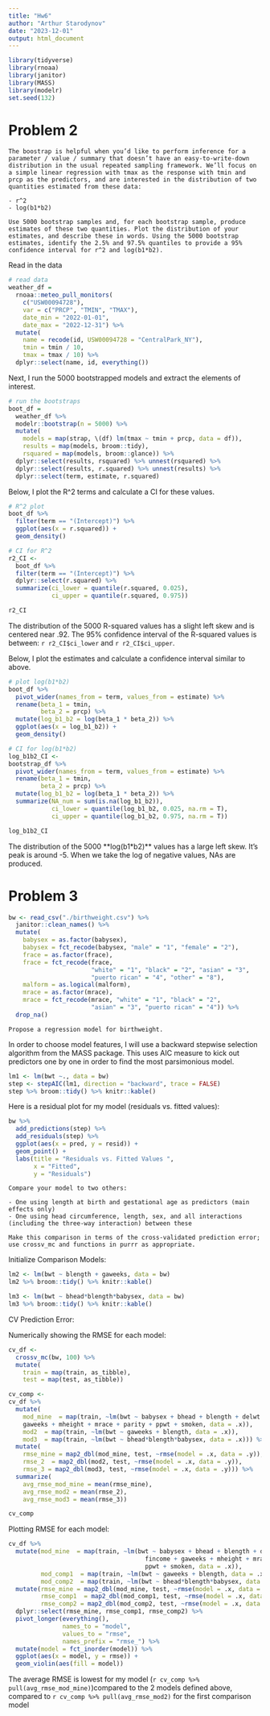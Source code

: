 ```yaml
---
title: "Hw6"
author: "Arthur Starodynov"
date: "2023-12-01"
output: html_document
---
```


```r
library(tidyverse)
library(rnoaa)
library(janitor)
library(MASS)
library(modelr)
set.seed(132)
```


# Problem 2

```
The boostrap is helpful when you’d like to perform inference for a parameter / value / summary that doesn’t have an easy-to-write-down distribution in the usual repeated sampling framework. We’ll focus on a simple linear regression with tmax as the response with tmin and prcp as the predictors, and are interested in the distribution of two quantities estimated from these data:

- r^2
- log(b1*b2)

Use 5000 bootstrap samples and, for each bootstrap sample, produce estimates of these two quantities. Plot the distribution of your estimates, and describe these in words. Using the 5000 bootstrap estimates, identify the 2.5% and 97.5% quantiles to provide a 95% confidence interval for r^2 and log(b1*b2).
```
Read in the data

```r
# read data
weather_df = 
  rnoaa::meteo_pull_monitors(
    c("USW00094728"),
    var = c("PRCP", "TMIN", "TMAX"), 
    date_min = "2022-01-01",
    date_max = "2022-12-31") %>%
  mutate(
    name = recode(id, USW00094728 = "CentralPark_NY"),
    tmin = tmin / 10,
    tmax = tmax / 10) %>%
  dplyr::select(name, id, everything())
```

Next, I run the 5000 bootstrapped models and extract the elements of interest.

```r
# run the bootstraps
boot_df =
  weather_df %>%
  modelr::bootstrap(n = 5000) %>%
  mutate(
    models = map(strap, \(df) lm(tmax ~ tmin + prcp, data = df)),
    results = map(models, broom::tidy),
    rsquared = map(models, broom::glance)) %>%
  dplyr::select(results, rsquared) %>% unnest(rsquared) %>%
  dplyr::select(results, r.squared) %>% unnest(results) %>%
  dplyr::select(term, estimate, r.squared) 
```

Below, I plot the R^2 terms and calculate a CI for these values.

```r
# R^2 plot
boot_df %>%
  filter(term == "(Intercept)") %>%
  ggplot(aes(x = r.squared)) +
  geom_density()

# CI for R^2
r2_CI <-
  boot_df %>%
  filter(term == "(Intercept)") %>%
  dplyr::select(r.squared) %>%
  summarize(ci_lower = quantile(r.squared, 0.025), 
            ci_upper = quantile(r.squared, 0.975))

r2_CI
```

The distribution of the 5000 R-squared values has a slight left skew and is centered near .92. The 95% confidence interval of the R-squared values is between: `r r2_CI$ci_lower` and `r r2_CI$ci_upper`.


Below, I plot the estimates and calculate a confidence interval similar to above.

```r
# plot log(b1*b2)
boot_df %>%
  pivot_wider(names_from = term, values_from = estimate) %>% 
  rename(beta_1 = tmin, 
         beta_2 = prcp) %>% 
  mutate(log_b1_b2 = log(beta_1 * beta_2)) %>% 
  ggplot(aes(x = log_b1_b2)) + 
  geom_density()

# CI for log(b1*b2)
log_b1b2_CI <-
bootstrap_df %>%
  pivot_wider(names_from = term, values_from = estimate) %>% 
  rename(beta_1 = tmin, 
         beta_2 = prcp) %>% 
  mutate(log_b1_b2 = log(beta_1 * beta_2)) %>%
  summarize(NA_num = sum(is.na(log_b1_b2)),
            ci_lower = quantile(log_b1_b2, 0.025, na.rm = T), 
            ci_upper = quantile(log_b1_b2, 0.975, na.rm = T))

log_b1b2_CI
```

The distribution of the 5000 **log(b1*b2)** values has a large left skew. It's peak is around -5. When we take the log of negative values, NAs are produced.


# Problem 3


```r
bw <- read_csv("./birthweight.csv") %>%
  janitor::clean_names() %>%
  mutate(
    babysex = as.factor(babysex),
    babysex = fct_recode(babysex, "male" = "1", "female" = "2"),
    frace = as.factor(frace),
    frace = fct_recode(frace, 
                       "white" = "1", "black" = "2", "asian" = "3", 
                       "puerto rican" = "4", "other" = "8"),
    malform = as.logical(malform),
    mrace = as.factor(mrace),
    mrace = fct_recode(mrace, "white" = "1", "black" = "2", 
                       "asian" = "3", "puerto rican" = "4")) %>%
  drop_na()
```

```
Propose a regression model for birthweight. 
```

In order to choose model features, I will use a backward stepwise selection algorithm from the MASS package. This uses AIC measure to kick out predictors one by one in order to find the most parsimonious model.

```r
lm1 <- lm(bwt ~., data = bw)
step <- stepAIC(lm1, direction = "backward", trace = FALSE)
step %>% broom::tidy() %>% knitr::kable()
```


Here is a residual plot for my model (residuals vs. fitted values):

```r
bw %>%  
  add_predictions(step) %>% 
  add_residuals(step) %>% 
  ggplot(aes(x = pred, y = resid)) + 
  geom_point() +
  labs(title = "Residuals vs. Fitted Values ", 
       x = "Fitted",
       y = "Residuals")
```

```
Compare your model to two others:

- One using length at birth and gestational age as predictors (main effects only)
- One using head circumference, length, sex, and all interactions (including the three-way interaction) between these

Make this comparison in terms of the cross-validated prediction error; use crossv_mc and functions in purrr as appropriate.
```

Initialize Comparison Models:

```r
lm2 <- lm(bwt ~ blength + gaweeks, data = bw)
lm2 %>% broom::tidy() %>% knitr::kable()

lm3 <- lm(bwt ~ bhead*blength*babysex, data = bw)
lm3 %>% broom::tidy() %>% knitr::kable()
```

CV Prediction Error:

Numerically showing the RMSE for each model:

```r
cv_df <-
  crossv_mc(bw, 100) %>% 
  mutate(
    train = map(train, as_tibble), 
    test = map(test, as_tibble))

cv_comp <-
cv_df %>% 
  mutate(
    mod_mine  = map(train, ~lm(bwt ~ babysex + bhead + blength + delwt + fincome + 
    gaweeks + mheight + mrace + parity + ppwt + smoken, data = .x)),
    mod2  = map(train, ~lm(bwt ~ gaweeks + blength, data = .x)),
    mod3  = map(train, ~lm(bwt ~ bhead*blength*babysex, data = .x))) %>% 
  mutate(
    rmse_mine = map2_dbl(mod_mine, test, ~rmse(model = .x, data = .y)),
    rmse_2  = map2_dbl(mod2, test, ~rmse(model = .x, data = .y)),
    rmse_3 = map2_dbl(mod3, test, ~rmse(model = .x, data = .y))) %>% 
  summarize(
    avg_rmse_mod_mine = mean(rmse_mine),
    avg_rmse_mod2 = mean(rmse_2),
    avg_rmse_mod3 = mean(rmse_3))

cv_comp
```

Plotting RMSE for each model:
```r
cv_df %>% 
  mutate(mod_mine  = map(train, ~lm(bwt ~ babysex + bhead + blength + delwt + 
                                      fincome + gaweeks + mheight + mrace + parity + 
                                      ppwt + smoken, data = .x)),
         mod_comp1  = map(train, ~lm(bwt ~ gaweeks + blength, data = .x)),
         mod_comp2  = map(train, ~lm(bwt ~ bhead*blength*babysex, data = .x))) %>% 
  mutate(rmse_mine = map2_dbl(mod_mine, test, ~rmse(model = .x, data = .y)),
         rmse_comp1  = map2_dbl(mod_comp1, test, ~rmse(model = .x, data = .y)),
         rmse_comp2 = map2_dbl(mod_comp2, test, ~rmse(model = .x, data = .y))) %>%
  dplyr::select(rmse_mine, rmse_comp1, rmse_comp2) %>%  
  pivot_longer(everything(),
               names_to = "model", 
               values_to = "rmse",
               names_prefix = "rmse_") %>% 
  mutate(model = fct_inorder(model)) %>% 
  ggplot(aes(x = model, y = rmse)) + 
  geom_violin(aes(fill = model))
```

The average RMSE is lowest for my model (`r cv_comp %>% pull(avg_rmse_mod_mine)`)compared to the 2 models defined above, compared to `r cv_comp %>% pull(avg_rmse_mod2)` for the first comparison model 

